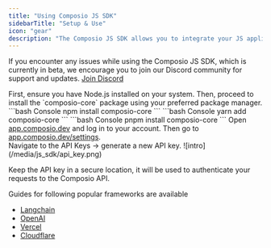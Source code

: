 ```yaml
---
title: "Using Composio JS SDK"
sidebarTitle: "Setup & Use"
icon: "gear"
description: "The Composio JS SDK allows you to integrate your JS application with a variety of tools and services."
---
```


If you encounter any issues while using the Composio JS SDK, which is currently in beta, we encourage you to join our Discord community for support and updates. <a href="https://dub.composio.dev/discord" target="_blank">Join Discord</a>


<Steps>
<Step title="Installation Steps">
First, ensure you have Node.js installed on your system. Then, proceed to install the `composio-core` package using your preferred package manager.
<Tabs>
<Tab title="npm">
<CodeGroup>
```bash Console
npm install composio-core
```
</CodeGroup>
</Tab>
<Tab title="yarn">
<CodeGroup>
```bash Console
yarn add composio-core
```
</CodeGroup>
</Tab>
<Tab title="pnpm">
<CodeGroup>
```bash Console
pnpm install composio-core
```
</CodeGroup>
</Tab>

</Tabs>
</Step>

<Step title="Login on composio.dev and Get the API Key">
Open <a href="https://app.composio.dev" target="_blank">app.composio.dev</a> and log in to your account. Then go to <a href="https://app.composio.dev/settings" target="_blank">app.composio.dev/settings</a>.<br/>
Navigate to the API Keys -> generate a new API key.
![intro](/media/js_sdk/api_key.png)

Keep the API key in a secure location, it will be used to authenticate your requests to the Composio API.
</Step>

<Step title="Setup composio with your favorite framework">

  Guides for following popular frameworks are available
  - [Langchain](./langchain)
  - [OpenAI](./openai)
  - [Vercel](./vercel)
  - [Cloudflare](./cloudflare)

</Step>
</Steps>